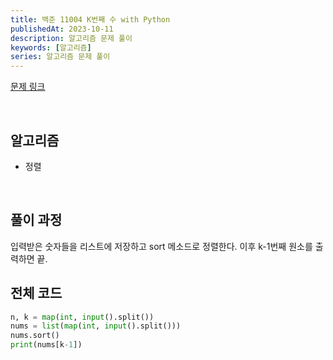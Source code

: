 ```yaml
---
title: 백준 11004 K번째 수 with Python
publishedAt: 2023-10-11
description: 알고리즘 문제 풀이
keywords: [알고리즘]
series: 알고리즘 문제 풀이
---
```


[문제 링크](https://www.acmicpc.net/problem/11004)

<br />

## 알고리즘

- 정렬

<br />

## 풀이 과정

입력받은 숫자들을 리스트에 저장하고 sort 메소드로 정렬한다.
이후 k-1번째 원소를 출력하면 끝.

## 전체 코드

```python
n, k = map(int, input().split())
nums = list(map(int, input().split()))
nums.sort()
print(nums[k-1])
```
